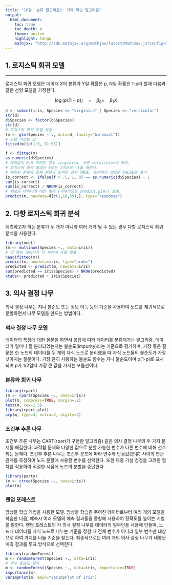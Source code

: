 ```yaml
---
title: "10장. 분류 알고리즘2: 기계 학습 알고리즘"
output:
  html_document:
    toc: true
    toc_depth: 4
    theme: united
    highlight: tango  
    mathjax: "http://cdn.mathjax.org/mathjax/latest/MathJax.js?config=TeX-AMS-MML_HTMLorMML"
---
```


## 1. 로지스틱 회귀 모델
***
로지스틱 회귀 모델은 데이터 X의 분류가 Y일 확률은 p, N일 확률은 1-p라 할때 다음과 같은 선형 모델을 가정한다.

$$
\log { (p/(1-p))\quad =\quad { \beta  }_{ 0 } } +\quad { \beta  }_{ 1 }X
$$

```r
d <- subset(iris, Species == "virginica" | Species == "versicolor")
str(d)
d$Species <- factor(d$Species)
str(d)
# 로지스틱 회귀 모델 작성
(m <- glm(Species ~ ., data=d, family="binomial"))
# 모델 적합된 값
fitted(m)[c(1:5, 51:55)]

f <- fitted(m)
as.numeric(d$Species)
# 예측값이 0.5 이하인 경우 virginica, 크면 versicolor라 하자.
# 로지스틱 회귀 결과는 0또는 1이므로 -1를 해준다.
# 예측된 분류와 실제 분류가 일치한 경우 TRUE, 일치하지 않으면 FALSE로 표시
is_correct <- ifelse(f > .5, 1, 0) == as.numeric(d$Species) - 1
sum(is_correct)
sum(is_correct) / NROW(is_correct)
# 새로운 데이터에 대한 예측 (내부적으로 predict.glm() 호출)
predict(m, newdata=d[c(1,10,55),], type="response")

```

## 2. 다항 로지스틱 회귀 분석
예측하고자 하는 분류가 두 개가 아니라 여러 개가 될 수 있는 경우 다항 로지스틱 회귀 분석을 사용한다.
```r
library(nnet)
(m <- multinom(Species ~., data=iris))
# 각 행의 데이터가 각 분류에 속할 확률
head(fitted(m))
predict(m, newdata=iris, type="probs")
predicted <- predict(m, newdata=iris)
sum(predicted == iris$Species) / NROW(predicted)
xtabs(~ predicted + iris$Species)
```

## 3. 의사 결정 나무
의사 결정 나무는 지니 불순도 또는 정보 이득 등의 기준을 사용하여 노드를 재귀적으로 분할하면서 나무 모델을 만드는 방법이다. 

### 의사 결정 나무 모델
데이터의 특징에 대한 질문을 하면서 응답에 따라 데이터를 분류해가는 알고리즘. 데이터가 얼마나 잘 분리되었는지는 불순도(impurity)라는 기준으로 평가하며, 가장 좋은 질문은 한 노드의 데이터를 두 개의 자식 노드로 분리했을 때 자식 노드들의 불순도가 가장 낮아지는 질문이다.
가장 흔히 사용하는 불순도 함수는 지니 불순도이며 p(1-p)로 표시되며 p가 1/2일때 가장 큰 값을 가지는 포물선이다.

### 분류와 회귀 나무
```r
library(rpart)
(m <- rpart(Species ~., data=iris))
plot(m, compress=TRUE, margin=.2)
text(m, cex=1.5)
library(rpart.plot)
prp(m, type=4, extra=2, digits=3)
```

### 조건부 추론 나무
조건부 추론 나무는 CART(rpart가 구현한 알고리즘) 같은 의사 결정 나무의 두 가지 문제를 해결한다. 과적합 문제와 다양한 값으로 분할 가능한 변수가 다른 변수에 비해 선호되는 문제다. 조건부 추론 나무는 조건부 분포에 따라 변수와 반응값(분류) 사이의 연관 관계를 측정하여 노드 분할에 사용할 변수를 선택한다. 또한 다중 가설 검정을 고려한 절차를 적용하여 적절한 시점에 노드의 분할을 중단한다.

```r
library(party)
(m <- ctree(Species ~., data=iris))
plot(m)
```

### 랜덤 포레스트
앙상블 학습 기법을 사용한 모델. 앙상블 학습은 주어진 데이터로부터 여러 개의 모델을 학습한 다음, 예측시 여러 모델의 예측 결과들을 종합해 사용하여 정확도를 높이는 기법을 말한다.
랜덤 포레스트의 각 의사 결정 나무를 데이터의 일부만을 사용해 만들며, 노드내 데이터를 자식 노드로 나누는 기준을 정할 때 전체 변수가 아니라 일부 변수만 대상으로 하여 가지를 나눌 기준을 찾는다. 최종적으로는 여러 개의 의사 결정 나무가 내놓은 예측 결과를 투표 방식으로 선택한다.

```r
library(randomForest)
m <- randomForest(Species ~., data=iris)
# 변수 중요도 평가
m <- randomForest(Species ~., data=iris, importance=TRUE)
importance(m)
varImpPlot(m, main="varImpPlot of iris")
```








